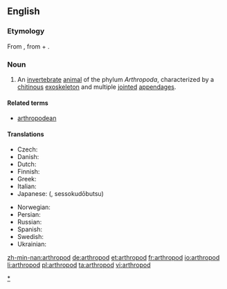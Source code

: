 ==English==
{{wikipedia}}

===Etymology===
From {{etyl|la}} {{term|arthropoda|lang=la}}, from {{etyl|grc}} {{term|ἄρθρον||joint|tr=arthron|sc=polytonic|lang=grc}}
+ {{term|πούς||foot|tr=pous|sc=polytonic|lang=grc}}.

===Noun===
{{en-noun|pl2=arthropodae}}

# An [[invertebrate]] [[animal]] of the phylum ''Arthropoda'', characterized by a [[chitin]]ous [[exoskeleton]] and multiple [[joint]]ed [[appendage]]s.

====Related terms====
* [[arthropodean]]

====Translations====
{{trans-top|animal of Arthropoda}}
* Czech: {{t-|cs|členovec|m}}
* Danish: {{t|da|leddyr}}
* Dutch: {{t+|nl|geleedpotige}}
* Finnish: {{t-|fi|niveljalkainen}}
* Greek: {{t|el|αρθρόποδο|n|tr=arthrópodo}}
* Italian: {{t-|it|artropode}}
* Japanese: {{t-|ja|節足動物}} ({{t-|ja|せっそくどうぶつ}}, sessokudōbutsu)
{{trans-mid}}
* Norwegian: {{t|no|leddyr}}
* Persian: {{t|fa|بندپایان|tr=bandpâyân|xs=Persian}}
* Russian: {{t+|ru|членистоногое|n|tr=členistonógoje}}
* Spanish: {{t+|es|artrópodo|m}}
* Swedish: {{t+|sv|leddjur|n}}
* Ukrainian: {{t|uk|членистоногі|p|xs=Ukrainian}}
{{trans-bottom}}

[[Category:Arthropods|*]]

[[zh-min-nan:arthropod]]
[[de:arthropod]]
[[et:arthropod]]
[[fr:arthropod]]
[[io:arthropod]]
[[li:arthropod]]
[[pl:arthropod]]
[[ta:arthropod]]
[[vi:arthropod]]